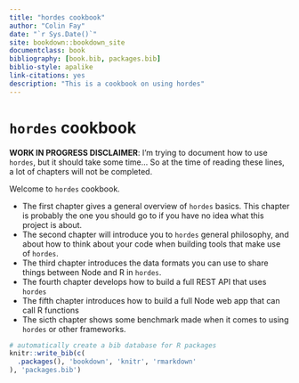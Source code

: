 ```yaml
--- 
title: "hordes cookbook"
author: "Colin Fay"
date: "`r Sys.Date()`"
site: bookdown::bookdown_site
documentclass: book
bibliography: [book.bib, packages.bib]
biblio-style: apalike
link-citations: yes
description: "This is a cookbook on using hordes"
---
```


# `hordes` cookbook {-}

__WORK IN PROGRESS DISCLAIMER__: I'm trying to document how to use `hordes`, but it should take some time... 
So at the time of reading these lines, a lot of chapters will not be completed. 

Welcome to `hordes` cookbook. 

+ The first chapter gives a general overview of `hordes` basics. 
This chapter is probably the one you should go to if you have no idea what this project is about. 
+ The second chapter will introduce you to `hordes` general philosophy, and about how to think about your code when building tools that make use of `hordes`. 
+ The third chapter introduces the data formats you can use to share things between Node and R in `hordes`. 
+ The fourth chapter develops how to build a full REST API that uses `hordes`
+ The fifth chapter introduces how to build a full Node web app that can call R functions
+ The sicth chapter shows some benchmark made when it comes to using `hordes` or other frameworks. 

```r

# automatically create a bib database for R packages
knitr::write_bib(c(
  .packages(), 'bookdown', 'knitr', 'rmarkdown'
), 'packages.bib')
```
